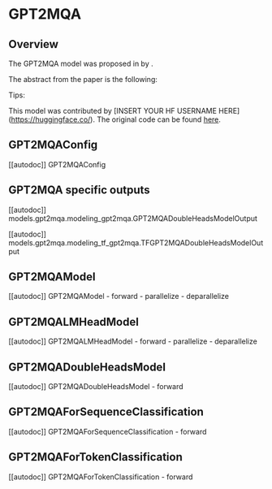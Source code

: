 <!--Copyright 2023 The HuggingFace Team. All rights reserved.

Licensed under the Apache License, Version 2.0 (the "License"); you may not use this file except in compliance with
the License. You may obtain a copy of the License at

http://www.apache.org/licenses/LICENSE-2.0

Unless required by applicable law or agreed to in writing, software distributed under the License is distributed on
an "AS IS" BASIS, WITHOUT WARRANTIES OR CONDITIONS OF ANY KIND, either express or implied. See the License for the
specific language governing permissions and limitations under the License.
-->

# GPT2MQA

## Overview

The GPT2MQA model was proposed in [<INSERT PAPER NAME HERE>](<INSERT PAPER LINK HERE>) by <INSERT AUTHORS HERE>.
<INSERT SHORT SUMMARY HERE>

The abstract from the paper is the following:

*<INSERT PAPER ABSTRACT HERE>*

Tips:

<INSERT TIPS ABOUT MODEL HERE>

This model was contributed by [INSERT YOUR HF USERNAME HERE](https://huggingface.co/<INSERT YOUR HF USERNAME HERE>).
The original code can be found [here](<INSERT LINK TO GITHUB REPO HERE>).


## GPT2MQAConfig

[[autodoc]] GPT2MQAConfig

## GPT2MQA specific outputs

[[autodoc]] models.gpt2mqa.modeling_gpt2mqa.GPT2MQADoubleHeadsModelOutput

[[autodoc]] models.gpt2mqa.modeling_tf_gpt2mqa.TFGPT2MQADoubleHeadsModelOutput

## GPT2MQAModel

[[autodoc]] GPT2MQAModel
    - forward
    - parallelize
    - deparallelize

## GPT2MQALMHeadModel

[[autodoc]] GPT2MQALMHeadModel
    - forward
    - parallelize
    - deparallelize

## GPT2MQADoubleHeadsModel

[[autodoc]] GPT2MQADoubleHeadsModel
    - forward

## GPT2MQAForSequenceClassification

[[autodoc]] GPT2MQAForSequenceClassification
    - forward

## GPT2MQAForTokenClassification

[[autodoc]] GPT2MQAForTokenClassification
    - forward
